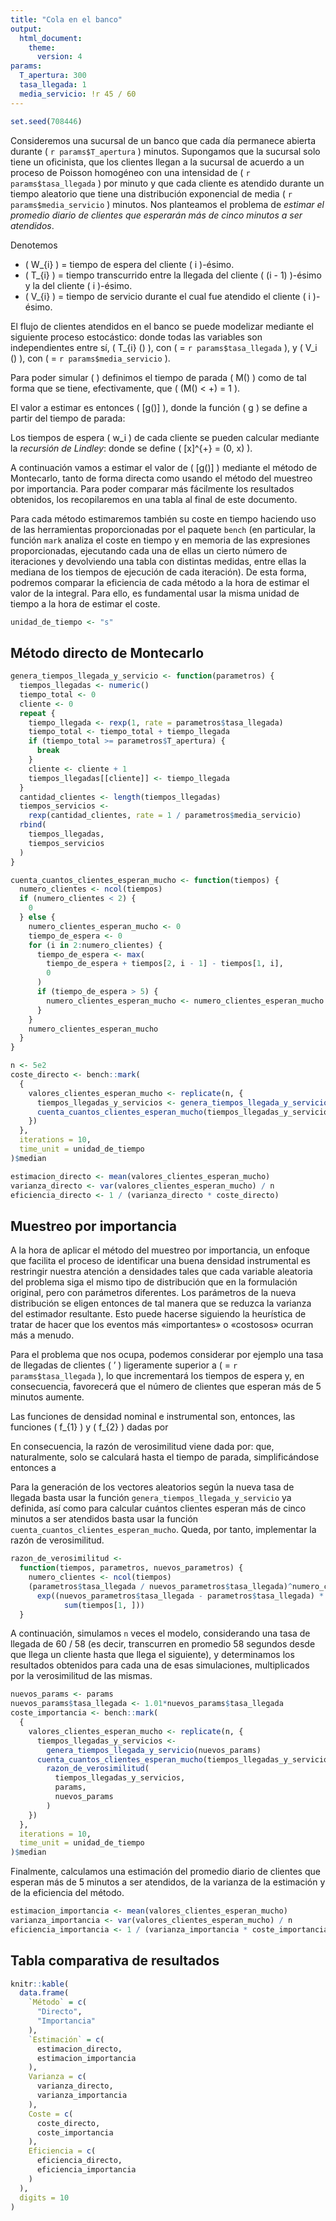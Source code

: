 ```yaml
---
title: "Cola en el banco"
output:
  html_document:
    theme:
      version: 4
params:
  T_apertura: 300
  tasa_llegada: 1
  media_servicio: !r 45 / 60
---
```


```r
set.seed(708446)
```


Consideremos una sucursal de un banco que cada día permanece abierta durante \( `r params$T_apertura` \) minutos. Supongamos que la sucursal solo tiene un oficinista, que los clientes llegan a la sucursal de acuerdo a un proceso de Poisson homogéneo con una intensidad de \( `r params$tasa_llegada` \) por minuto y que cada cliente es atendido durante un tiempo aleatorio que tiene una distribución exponencial de media \( `r params$media_servicio` \) minutos. Nos planteamos el problema de _estimar el promedio diario de clientes que esperarán más de cinco minutos a ser atendidos_.

Denotemos

* \( W_{i} \) = tiempo de espera del cliente \( i \)-ésimo.
* \( T_{i} \) = tiempo transcurrido entre la llegada del cliente \( (i - 1) \)-ésimo y la del cliente \( i \)-ésimo.
* \( V_{i} \) = tiempo de servicio durante el cual fue atendido el cliente \( i \)-ésimo.

El flujo de clientes atendidos en el banco se puede modelizar mediante el siguiente proceso estocástico:
\begin{equation*}
  \mathbf{X} = \bigl((T_{1}, V_{1}), (T_{2}, V_{2}), \dotsc\bigr)
\end{equation*}
donde todas las variables son independientes entre sí, \( T_{i} \sim \mathrm{Exp}(\lambda) \), con \( \lambda = `r params$tasa_llegada` \), y \( V_i \sim \mathrm{Exp}(\frac{1}{\mu}) \), con \( \mu = `r params$media_servicio` \).

Para poder simular \( \mathbf{X} \) definimos el tiempo de parada \( M(\textbf{X}) \) como
\begin{equation*}
  M\bigl((t_1, v_1), (t_2, v_2), \dotsc\bigr) =
  \min(m \geq 1 \mid \sum_{i = 1}^{m} t_i >= `r params$T_apertura`)
\end{equation*}
de tal forma que se tiene, efectivamente, que \( \mathbb{P}(M(\mathbf{X}) < +\infty) = 1 \).

El valor a estimar es entonces \( \mathbb{E}[g(\mathbf{X})] \), donde la función \( g \) se define a partir del tiempo de parada:
\begin{equation*}
  g\bigl((t_1, v_1), (t_2, v_2), \dotsc\bigr) = \sum_{i = 1}^{M\bigl((t_1, v_1), (t_2, v_2), \dotsc\bigr) - 1} 𝟙(w_i > 5)
\end{equation*}

Los tiempos de espera \( w_i \) de cada cliente se pueden calcular mediante la _recursión de Lindley_:
\begin{align*}
  w_{1} &= 0 \\
  w_{i} &= [w_{i - 1} + v_{i - 1} - t_{i}]^{+}, \quad \text{para \( i > 1 \)}
\end{align*}
donde se define \( [x]^{+} = \max(0, x) \).

A continuación vamos a estimar el valor de \( \mathbb{E}[g(\mathbf{X})] \) mediante el método de Montecarlo, tanto de forma directa como usando el método del muestreo por importancia. Para poder comparar más fácilmente los resultados obtenidos, los recopilaremos en una tabla al final de este documento.

Para cada método estimaremos también su coste en tiempo haciendo uso de las herramientas proporcionadas por el paquete `bench` (en particular, la función `mark` analiza el coste en tiempo y en memoria de las expresiones proporcionadas, ejecutando cada una de ellas un cierto número de iteraciones y devolviendo una tabla con distintas medidas, entre ellas la mediana de los tiempos de ejecución de cada iteración). De esta forma, podremos comparar la eficiencia de cada método a la hora de estimar el valor de la integral. Para ello, es fundamental usar la misma unidad de tiempo a la hora de estimar el coste.

```r
unidad_de_tiempo <- "s"
```


## Método directo de Montecarlo

```r
genera_tiempos_llegada_y_servicio <- function(parametros) {
  tiempos_llegadas <- numeric()
  tiempo_total <- 0
  cliente <- 0
  repeat {
    tiempo_llegada <- rexp(1, rate = parametros$tasa_llegada)
    tiempo_total <- tiempo_total + tiempo_llegada
    if (tiempo_total >= parametros$T_apertura) {
      break
    }
    cliente <- cliente + 1
    tiempos_llegadas[[cliente]] <- tiempo_llegada
  }
  cantidad_clientes <- length(tiempos_llegadas)
  tiempos_servicios <-
    rexp(cantidad_clientes, rate = 1 / parametros$media_servicio)
  rbind(
    tiempos_llegadas,
    tiempos_servicios
  )
}

cuenta_cuantos_clientes_esperan_mucho <- function(tiempos) {
  numero_clientes <- ncol(tiempos)
  if (numero_clientes < 2) {
    0
  } else {
    numero_clientes_esperan_mucho <- 0
    tiempo_de_espera <- 0
    for (i in 2:numero_clientes) {
      tiempo_de_espera <- max(
        tiempo_de_espera + tiempos[2, i - 1] - tiempos[1, i],
        0
      )
      if (tiempo_de_espera > 5) {
        numero_clientes_esperan_mucho <- numero_clientes_esperan_mucho + 1
      }
    }
    numero_clientes_esperan_mucho
  }
}

n <- 5e2
coste_directo <- bench::mark(
  {
    valores_clientes_esperan_mucho <- replicate(n, {
      tiempos_llegadas_y_servicios <- genera_tiempos_llegada_y_servicio(params)
      cuenta_cuantos_clientes_esperan_mucho(tiempos_llegadas_y_servicios)
    })
  },
  iterations = 10,
  time_unit = unidad_de_tiempo
)$median

estimacion_directo <- mean(valores_clientes_esperan_mucho)
varianza_directo <- var(valores_clientes_esperan_mucho) / n
eficiencia_directo <- 1 / (varianza_directo * coste_directo)
```


## Muestreo por importancia

A la hora de aplicar el método del muestreo por importancia, un enfoque que facilita el proceso de identificar una buena densidad instrumental es restringir nuestra atención a densidades tales que cada variable aleatoria del problema siga el mismo tipo de distribución que en la formulación original, pero con parámetros diferentes. Los parámetros de la nueva distribución se eligen entonces de tal manera que se reduzca la varianza del estimador resultante. Esto puede hacerse siguiendo la heurística de tratar de hacer que los eventos más «importantes» o «costosos» ocurran más a menudo.

Para el problema que nos ocupa, podemos considerar por ejemplo una tasa de llegadas de clientes \( \lambda' \) ligeramente superior a \( \lambda = `r params$tasa_llegada` \), lo que incrementará los tiempos de espera y, en consecuencia, favorecerá que el número de clientes que esperan más de 5 minutos aumente.

Las funciones de densidad nominal e instrumental son, entonces, las funciones \( f_{1} \) y \( f_{2} \) dadas por
\begin{equation*}
  f_{1}(\mathbf{x}) =
  \prod_{i \geq 1} \lambda \mathrm{e}^{-\lambda t_{i}} \cdot
  \frac{1}{\mu} \mathrm{e}^{- \frac{1}{\mu} v_{i}}
  \qquad
  f_{2}(\mathbf{x}) =
  \prod_{i \geq 1} \lambda' \mathrm{e}^{-\lambda' t_{i}} \cdot
  \frac{1}{\mu} \mathrm{e}^{- \frac{1}{\mu} v_{i}}
\end{equation*}

En consecuencia, la razón de verosimilitud viene dada por:
\begin{equation*}
  L(\mathbf{x}) =
  \frac{f_{1}(\mathbf{x})}{f_{2}(\mathbf{x})} =
  \prod_{i \geq 1} \frac{\lambda}{\lambda'}
  \mathrm{e}^{\left(\lambda' - \lambda\right) t_{i}}
\end{equation*}
que, naturalmente, solo se calculará hasta el tiempo de parada, simplificándose entonces a
\begin{equation*}
  L(\mathbf{x}) =
  \left(\frac{\lambda}{\lambda'}\right)^{M(\mathbf{x})} 
  \mathrm{e}^{\left(\lambda' - \lambda\right)
  \sum_{i = 1}^{M(\mathbf{x})} t_{i}}
\end{equation*}

Para la generación de los vectores aleatorios según la nueva tasa de llegada basta usar la función `genera_tiempos_llegada_y_servicio` ya definida, así como para calcular cuántos clientes esperan más de cinco minutos a ser atendidos basta usar la función `cuenta_cuantos_clientes_esperan_mucho`. Queda, por tanto, implementar la razón de verosimilitud.

```r
razon_de_verosimilitud <-
  function(tiempos, parametros, nuevos_parametros) {
    numero_clientes <- ncol(tiempos)
    (parametros$tasa_llegada / nuevos_parametros$tasa_llegada)^numero_clientes *
      exp((nuevos_parametros$tasa_llegada - parametros$tasa_llegada) *
            sum(tiempos[1, ]))
  }
```

A continuación, simulamos `n` veces el modelo, considerando una tasa de llegada de 60 / 58 (es decir, transcurren en promedio 58 segundos desde que llega un cliente hasta que llega el siguiente), y determinamos los resultados obtenidos para cada una de esas simulaciones, multiplicados por la verosimilitud de las mismas.

```r
nuevos_params <- params
nuevos_params$tasa_llegada <- 1.01*nuevos_params$tasa_llegada
coste_importancia <- bench::mark(
  {
    valores_clientes_esperan_mucho <- replicate(n, {
      tiempos_llegadas_y_servicios <-
        genera_tiempos_llegada_y_servicio(nuevos_params)
      cuenta_cuantos_clientes_esperan_mucho(tiempos_llegadas_y_servicios) *
        razon_de_verosimilitud(
          tiempos_llegadas_y_servicios,
          params,
          nuevos_params
        )
    })
  },
  iterations = 10,
  time_unit = unidad_de_tiempo
)$median
```

Finalmente, calculamos una estimación del promedio diario de clientes que esperan más de 5 minutos a ser atendidos, de la varianza de la estimación y de la eficiencia del método.

```r
estimacion_importancia <- mean(valores_clientes_esperan_mucho)
varianza_importancia <- var(valores_clientes_esperan_mucho) / n
eficiencia_importancia <- 1 / (varianza_importancia * coste_importancia)
```


## Tabla comparativa de resultados

```r
knitr::kable(
  data.frame(
    `Método` = c(
      "Directo",
      "Importancia"
    ),
    `Estimación` = c(
      estimacion_directo,
      estimacion_importancia
    ),
    Varianza = c(
      varianza_directo,
      varianza_importancia
    ),
    Coste = c(
      coste_directo,
      coste_importancia
    ),
    Eficiencia = c(
      eficiencia_directo,
      eficiencia_importancia
    )
  ),
  digits = 10
)
```
